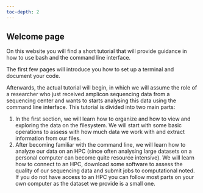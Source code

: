 ```yaml
---
toc-depth: 2
---
```


## Welcome page

On this website you will find a short tutorial that will provide guidance in how to use bash and the command line interface.

The first few pages will introduce you how to set up a terminal and document your code.

Afterwards, the actual tutorial will begin, in which we will assume the role of a researcher who just received amplicon sequencing data from a sequencing center and wants to starts analysing this data using the command line interface. This tutorial is divided into two main parts:

1. In the first section, we will learn how to organize and how to view and exploring the data on the filesystem. We will start with some basic operations to assess with how much data we work with and extract information from our files.
2. After becoming familiar with the command line, we will learn how to analyze our data on an HPC (since often analysing large datasets on a personal computer can become quite resource intensive). We will learn how to connect to an HPC, download some software to assess the quality of our sequencing data and submit jobs to computational noted. If you do not have access to an HPC you can follow most parts on your own computer as the dataset we provide is a small one.
